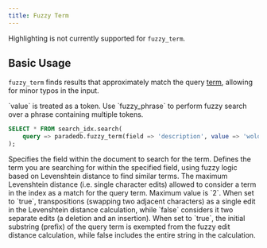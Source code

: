 ```yaml
---
title: Fuzzy Term
---
```


<Note>Highlighting is not currently supported for `fuzzy_term`.</Note>

## Basic Usage

`fuzzy_term` finds results that approximately match the query [term](/documentation/concepts/term),
allowing for minor typos in the input.

<Note>
  `value` is treated as a token. Use `fuzzy_phrase` to perform fuzzy search over
  a phrase containing multiple tokens.
</Note>

```sql
SELECT * FROM search_idx.search(
	query => paradedb.fuzzy_term(field => 'description', value => 'wolo')
);
```

<ParamField body="field" required>
  Specifies the field within the document to search for the term.
</ParamField>
<ParamField body="value" required>
  Defines the term you are searching for within the specified field, using fuzzy
  logic based on Levenshtein distance to find similar terms.
</ParamField>
<ParamField body="distance" default={2}>
  The maximum Levenshtein distance (i.e. single character edits) allowed to
  consider a term in the index as a match for the query term. Maximum value is
  `2`.
</ParamField>
<ParamField body="transpose_cost_one" default={true}>
  When set to `true`, transpositions (swapping two adjacent characters) as a
  single edit in the Levenshtein distance calculation, while `false` considers
  it two separate edits (a deletion and an insertion).
</ParamField>
<ParamField body="prefix" default={false}>
  When set to `true`, the initial substring (prefix) of the query term is
  exempted from the fuzzy edit distance calculation, while false includes the
  entire string in the calculation.
</ParamField>
